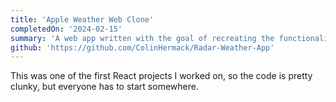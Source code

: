 ```yaml
---
title: 'Apple Weather Web Clone'
completedOn: '2024-02-15'
summary: 'A web app written with the goal of recreating the functionality of Apple's native weather app.'
github: 'https://github.com/ColinHermack/Radar-Weather-App'
---
```


This was one of the first React projects I worked on, so the code is pretty clunky, but everyone has to start somewhere.